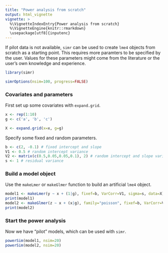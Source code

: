 ```yaml
---
title: "Power analysis from scratch"
output: html_vignette
vignette: >
  %\VignetteIndexEntry{Power analysis from scratch}
  %\VignetteEngine{knitr::rmarkdown}
  \usepackage[utf8]{inputenc}
---
```


If pilot data is not available, `simr` can be used to create `lme4` objects from scratch as a starting point. This requires more paramters to be specified by the user. Values for these parameters might come from the literature or the user's own knowledge and experience.

```r
library(simr)
```

```r
simrOptions(nsim=100, progress=FALSE)
```

### Covariates and parameters

First set up some covariates with `expand.grid`.

```r
x <- rep(1:10)
g <- c('a', 'b', 'c')

X <- expand.grid(x=x, g=g)
```

Specify some fixed and random parameters.

```r
b <- c(2, -0.1) # fixed intercept and slope
V1 <- 0.5 # random intercept variance
V2 <- matrix(c(0.5,0.05,0.05,0.1), 2) # random intercept and slope variance-covariance matrix
s <- 1 # residual variance
```

### Build a model object

Use the `makeLmer` or `makeGlmer` function to build an artificial `lme4` object.

```r
model1 <- makeLmer(y ~ x + (1|g), fixef=b, VarCorr=V1, sigma=s, data=X)
print(model1)
model2 <- makeGlmer(z ~ x + (x|g), family="poisson", fixef=b, VarCorr=V2, data=X)
print(model2)
```

### Start the power analysis

Now we have "pilot" models, which can be used with `simr`.

```r
powerSim(model1, nsim=20)
powerSim(model2, nsim=20)
```
